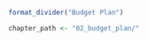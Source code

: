 ```{r 02 Budget Plan Divider}
format_divider("Budget Plan")

chapter_path <- "02_budget_plan/"
```
